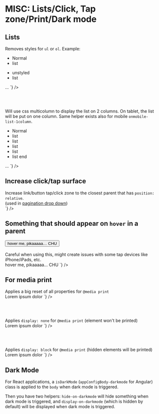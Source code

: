 
<Meta title="CSS / Front-End helpers / MISC - Lists - Click, Tap zone - Print - Dark Mode " />

# MISC: Lists/Click, Tap zone/Print/Dark mode

## Lists

<div class="flex flex-spacebetween mb2 onmobile-flex-column">
  <div class="w49 flex-self-vcenter">
    Removes styles for <code>ul</code> or <code>ol</code>. Example:
    <div class="flex-autogrid">
      <div class="flex-autogrid-item">
        <ul class="m0">
          <li>Normal</li>
          <li>list</li>
        </ul>
      </div>
      <div class="flex-autogrid-item">
        <ul class="unstyled m0">
          <li>unstyled</li>
          <li>list</li>
        </ul>
      </div>
    </div>
  </div>
  <div class="w49">
<Source
  language='html'
  dark
  format
  code={`
<ul className="unstyled"> … </ul>
`}
/>
  </div>
</div>

<br /><br />

<div class="flex flex-spacebetween mb2 onmobile-flex-column">
  <div class="w49 flex-self-vcenter">
    Will use css multicolumn to display the list on 2 columns. On tablet, the list will be put on one column. Same helper exists also for mobile <code>onmobile-list-1column</code>.
    <ul class="list-2columns ontablet-list-1column">
      <li>Normal</li>
      <li>list</li>
      <li>list</li>
      <li>list</li>
      <li>list</li>
      <li>list end</li>
    </ul>
  </div>
  <div class="w49">
<Source
  language='html'
  dark
  format
  code={`
<ul className="list-2columns ontablet-list-1column">
…
</ul>
`}
/>

  </div>
</div>


## Increase click/tap surface

<div class="flex flex-spacebetween mb2 onmobile-flex-column">
  <div class="w49 flex-self-vcenter">
    Increase link/button tap/click zone to the closest parent that has <code>position: relative</code>.<br />
    (used in <a href="/drop-down/#pagination-dropdown">pagination drop down</a>)
  </div>
  <div class="w49">
<Source
  language='html'
  dark
  format
  code={`
<div className="relative">
  <a className="increase-surface-click">
`}
/>

  </div>
</div>


## Something that should appear on <code>hover</code> in a parent


<div class="flex flex-spacebetween mb2 onmobile-flex-column">
  <div class="w49 flex-self-vcenter relative">
    <button class="button-showOnHover increase-surface-click" type="button">
      hover me, pikaaaaa…
      <span class="nonvisible button-showOnHover-element">CHU</span>
      </button>
      <br /><br />
    Careful when using this, might create issues with some tap devices like iPhone/iPads, etc.

  </div>
  <div class="w49">
<Source
  language='html'
  dark
  format
  code={`
<button className="button-showOnHover">
  hover me, pikaaaaa…
  <span 
    className="nonvisible button-showOnHover-element">
  CHU</span>
`}
/>

  </div>
</div>


## For media print

<div class="flex flex-spacebetween mb2 onmobile-flex-column">
  <div class="w49 flex-self-vcenter">
    Applies a big reset of all properties for <code>@media print</code>
  </div>
  <div class="w49">
<Source
  language='html'
  dark
  format
  code={`
<span className="reset4print">Lorem ipsum dolor</span>
`}
/>

  </div>
</div>

<br /><br />

<div class="flex flex-spacebetween mb2 onmobile-flex-column">
  <div class="w49 flex-self-vcenter">
    Applies <code>display: none</code> for <code>@media print</code> (element won't be printed)
  </div>
  <div class="w49">
<Source
  language='html'
  dark
  format
  code={`
<span className="noprint">Lorem ipsum dolor</span>
`}
/>

  </div>
</div>

<br /><br />

<div class="flex flex-spacebetween mb2 onmobile-flex-column">
  <div class="w49 flex-self-vcenter">
    Applies <code>display: block</code> for <code>@media print</code> (hidden elements will be printed)
  </div>
  <div class="w49">
<Source
  language='html'
  dark
  format
  code={`
<span className="onprint">Lorem ipsum dolor</span>
`}
/>

  </div>
</div>

## Dark Mode

For React applications, a <code>isDarkMode</code> (<code>appConfigBody-darkmode</code> for Angular) class is applied to the <code>body</code> when dark mode is triggered.

Then you have two helpers: <code>hide-on-darkmode</code> will hide something when dark mode is triggered, and <code>display-on-darkmode</code> (which is hidden by default) will be displayed when dark mode is triggered.